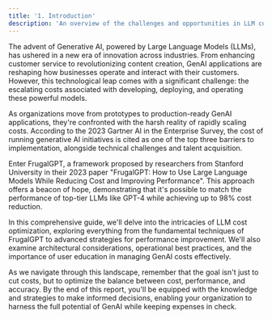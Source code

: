 ```yaml
---
title: '1. Introduction'
description: 'An overview of the challenges and opportunities in LLM cost optimization'
---
```



The advent of Generative AI, powered by Large Language Models (LLMs), has ushered in a new era of innovation across industries. From enhancing customer service to revolutionizing content creation, GenAI applications are reshaping how businesses operate and interact with their customers. However, this technological leap comes with a significant challenge: the escalating costs associated with developing, deploying, and operating these powerful models.

As organizations move from prototypes to production-ready GenAI applications, they're confronted with the harsh reality of rapidly scaling costs. According to the 2023 Gartner AI in the Enterprise Survey, the cost of running generative AI initiatives is cited as one of the top three barriers to implementation, alongside technical challenges and talent acquisition.

Enter FrugalGPT, a framework proposed by researchers from Stanford University in their 2023 paper "FrugalGPT: How to Use Large Language Models While Reducing Cost and Improving Performance". This approach offers a beacon of hope, demonstrating that it's possible to match the performance of top-tier LLMs like GPT-4 while achieving up to 98% cost reduction.

In this comprehensive guide, we'll delve into the intricacies of LLM cost optimization, exploring everything from the fundamental techniques of FrugalGPT to advanced strategies for performance improvement. We'll also examine architectural considerations, operational best practices, and the importance of user education in managing GenAI costs effectively.

As we navigate through this landscape, remember that the goal isn't just to cut costs, but to optimize the balance between cost, performance, and accuracy. By the end of this report, you'll be equipped with the knowledge and strategies to make informed decisions, enabling your organization to harness the full potential of GenAI while keeping expenses in check.